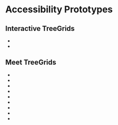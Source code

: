 
<Meta title="Concepts/Developer/Accessibility/Prototypes/List of prototypes" />

# Accessibility Prototypes

## Interactive TreeGrids

- <FullscreenLink content="TreeGrid with Escape Inputs" parent={parentPath} story="tree-grid-with-escape-inputs" />
- <FullscreenLink content="TreeGrid with Enter Inputs" parent={parentPath} story="tree-grid-with-enter-inputs" />

## Meet TreeGrids

- <FullscreenLink
    content="Using Grids Active Only Entire Row Navigation"
    parent={parentPath}
    story="using-grids-active-only-entire-row-narration"
  />
- <FullscreenLink
    content="Using Grids Active Only Combined Navigation"
    parent={parentPath}
    story="using-grids-active-only-combined-navigation"
  />
- <FullscreenLink
    content="Using Grids Active Only Row Navigation"
    parent={parentPath}
    story="using-grids-active-only-row-navigation"
  />
- <FullscreenLink content="Using Grids Row Navigation" parent={parentPath} story="using-grids-row-navigation" />
- <FullscreenLink
    content="Using Stitched Grids Row Navigation"
    parent={parentPath}
    story="using-stitched-grids-row-navigation"
  />
- <FullscreenLink
    content="Using Grids First Cell Navigation"
    parent={parentPath}
    story="using-grids-first-cell-navigation"
  />
- <FullscreenLink content="Using Grids Cell Navigation" parent={parentPath} story="using-grids-cell-navigation" />
- <FullscreenLink content="Using Lists With Actions" parent={parentPath} story="using-lists-with-actions" />
- <FullscreenLink content="Using Lists" parent={parentPath} story="using-lists" />
